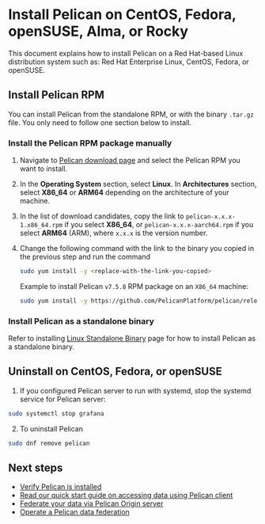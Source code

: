 # Install Pelican on CentOS, Fedora, openSUSE, Alma, or Rocky

This document explains how to install Pelican on a Red Hat-based Linux distribution system such as: Red Hat Enterprise Linux, CentOS, Fedora, or openSUSE.

## Install Pelican RPM

You can install Pelican from the standalone RPM, or with the binary `.tar.gz` file. You only need to follow one section below to install.

### Install the Pelican RPM package manually

1. Navigate to [Pelican download page](../install.mdx#download-pelican-binary) and select the Pelican RPM you want to install.

2. In the **Operating System** section, select **Linux**. In **Architectures** section, select **X86_64** or **ARM64** depending on the architecture of your machine.

3. In the list of download candidates, copy the link to `pelican-x.x.x-1.x86_64.rpm` if you select **X86_64**, or `pelican-x.x.x-aarch64.rpm` if you select **ARM64** (ARM), where `x.x.x` is the version number.

4. Change the following command with the link to the binary you copied in the previous step and run the command

    ```bash
    sudo yum install -y <replace-with-the-link-you-copied>
    ```

    Example to install Pelican `v7.5.8` RPM package on an `X86_64` machine:

    ```bash
    sudo yum install -y https://github.com/PelicanPlatform/pelican/releases/download/v7.5.8/pelican-7.5.8-1.x86_64.rpm
    ```

### Install Pelican as a standalone binary

Refer to installing [Linux Standalone Binary](./linux_binary.mdx) page for how to install Pelican as a standalone binary.

## Uninstall on CentOS, Fedora, or openSUSE

1. If you configured Pelican server to run with systemd, stop the systemd service for Pelican server:

  ```bash
  sudo systemctl stop grafana
  ```

2. To uninstall Pelican

  ```bash
  sudo dnf remove pelican
  ```

## Next steps

* [Verify Pelican is installed](../install.mdx#verify-pelican-is-installed)
* [Read our quick start guide on accessing data using Pelican client](../getting-started/accessing-data.mdx)
* [Federate your data via Pelican Origin server](../federating-your-data.mdx)
* [Operate a Pelican data federation](../operating-a-federation.mdx)
